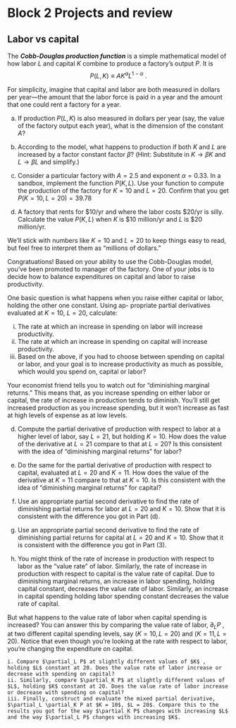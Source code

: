 # Block 2 Projects and review {.unnumbered}

## Labor vs capital

The ***Cobb-Douglas production function*** is a simple mathematical model of how labor $L$ and capital $K$ combine to produce a factory's output $P$. It is $$P(L, K) \equiv A K^\alpha L^{1-\alpha}\ .$$

For simplicity, imagine that capital and labor are both measured in dollars per year---the amount that the labor force is paid in a year and the amount that one could rent a factory for a year.

a. If production $P(L, K)$ is also measured in dollars per year (say, the value of the factory output each year), what is the dimension of the constant $A$?

b. According to the model, what happens to production if both $K$ and $L$ are increased by a factor constant factor $\beta$? (Hint: Substitute in $K \rightarrow \beta K$ and $L \rightarrow \beta L$ and simplify.)

c. Consider a particular factory with $A = 2.5$ and exponent $\alpha = 0.33$. In a sandbox, implement the function $P (K, L)$. Use your function to compute the production of the factory for $K = 10$ and $L=20$. Confirm that you get $P(K=10,L=20)= 39.78$

d. A factory that rents for $10/yr and where the labor costs $20/yr is silly. Calculate the value $P (K, L)$ when $K$ is $10 million/yr and $L$ is $20 million/yr.

We’ll stick with numbers like $K = 10$ and $L = 20$ to keep things easy to read, but feel free to interpret them as "millions of dollars."

Congratuations! Based on your ability to use the Cobb-Douglas model, you’ve been promoted to manager of the factory. One of your jobs is to decide how to balance expenditures on capital and labor to raise productivity.

One basic question is what happens when you raise either capital or labor, holding the other one constant. Using ap- propriate partial derivatives evaluated at $K = 10$, $L = 20$, calculate:

i. The rate at which an increase in spending on labor will increase productivity.
i. The rate at which an increase in spending on capital will increase productivity.
i. Based on the above, if you had to choose between spending on capital or labor, and your goal is to increase productivity as much as possible, which would you spend on, capital or labor?

Your economist friend tells you to watch out for "diminishing marginal returns." This means that, as you increase spending on either labor or capital, the rate of increase in production tends to diminish. You’ll still get increased production as you increase spending, but it won’t increase as fast at high levels of expense as at low levels.

d. Compute the partial derivative of production with respect to labor at a higher level of labor, say $L = 21$, but holding $K = 10$. How does the value of the derivative at $L = 21$ compare to that at $L = 20$? Is this consistent with the idea of "diminishing marginal returns" for labor?

e. Do the same for the partial derivative of production with respect to capital, evaluated at $L = 20$ and $K = 11$. How does the value of the derivative at $K = 11$ compare to that at $K = 10$. Is this consistent with the idea of "diminishing marginal returns" for capital?

f. Use an appropriate partial second derivative to find the rate of diminishing partial returns for labor at $L = 20$ and $K = 10$. Show that it is consistent with the difference you got in Part (d).

g. Use an appropriate partial second derivative to find the rate of diminishing partial returns for capital at $L = 20$ and $K = 10$. Show that it is consistent with the difference you got in Part (3).

h. You might think of the rate of increase in production with respect to labor as the "value rate" of labor. Similarly, the rate of increase in production with respect to capital is the value rate of capital. Due to diminishing marginal returns, an increase in labor spending, holding capital constant, decreases the value rate of labor. Similarly, an increase in capital spending holding labor spending constant decreases the value rate of capital.

But what happens to the value rate of labor when capital
spending is increased? You can answer this by comparing
the value rate of labor, $\partial_L P$ , at two different capital spending levels, say $(K = 10,L = 20)$ and $(K = 11,L = 20)$. Notice that even though you're looking at the rate with respect to labor, you’re changing the expenditure on capital.

    i. Compare $\partial_L P$ at slightly different values of $K$ , holding $L$ constant at 20. Does the value rate of labor increase or decrease with spending on capital?
    ii. Similarly, compare $\partial_K P$ at slightly different values of  $L$, holding $K$ constant at 20. Does the value rate of labor increase or decrease with spending on capital?
    iii. Finally, construct and evaluate the mixed partial derivative, $\partial_L \partial_K P at $K = 10$, $L = 20$. Compare this to the results you got for the way $\partial_K P$ changes with increasing $L$ and the way $\partial_L P$ changes with increasing $K$.
    
